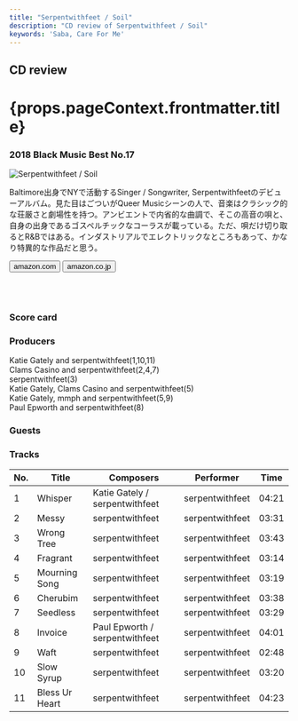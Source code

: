 ```yaml
---
title: "Serpentwithfeet / Soil"
description: "CD review of Serpentwithfeet / Soil"
keywords: 'Saba, Care For Me'
---
```





<h2>CD review</h2>
<h1 className="h1--no--margin">{props.pageContext.frontmatter.title}</h1>
<h3><Link to="/best50/2018/">2018 Black Music Best No.17</Link></h3>

<Row  className="image-card-group">
	<Column colMd={"4"} colLg={"4"} noGutterMdLeft="">
       <ImageCard>

![Serpentwithfeet / Soil](../../images/cd/serpentwithfeet1L.jpg) 

</ImageCard>
	</Column>
	<Column colMd={"8"} colLg={"8"} noGutterMdLeft="">
	<p>
	Baltimore出身でNYで活動するSinger / Songwriter, Serpentwithfeetのデビューアルバム。見た目はごついがQueer Musicシーンの人で、音楽はクラシック的な荘厳さと劇場性を持つ。アンビエントで内省的な曲調で、そこの高音の唄と、自身の出身であるゴスペルチックなコーラスが載っている。ただ、唄だけ切り取るとR&Bではある。インダストリアルでエレクトリックなところもあって、かなり特異的な作品だと思う。
	</p>
	<div>
	  <Button href="https://amzn.to/3egU0xM" kind="primary" size="small" renderIcon={ArrowUpRight24}>
      amazon.com
      </Button>
      <Button href="https://amzn.to/2NekzrF" kind="secondary" size="small" renderIcon={ArrowUpRight24}>
      amazon.co.jp
      </Button>
	</div>
	<a style="display:inline-block;overflow:hidden;background:url(https://linkmaker.itunes.apple.com/ja-jp/lockup.svg?releaseDate=2018-06-08&kind=album&bubble=apple_music&style=mono-black) no-repeat;width:180px;height:45px;" href="https://geo.music.apple.com/jp/album/soil/1352429003?mt=1&app=music&ls=1&at=11lcug"></a>
	<a style="display:inline-block;overflow:hidden;background:url(https://linkmaker.itunes.apple.com/ja-jp/badge-lrg.svg?releaseDate=2018-06-08T00:00:00Z&kind=album&bubble=itunes_music) no-repeat;width:140px;height:45px;" href="https://geo.music.apple.com/jp/album/soil/1352429003?app=itunes&at=11lcug"></a>
	</Column>
</Row>
<Row >
	<Column colMd={"4"} colLg={"4"} noGutterMdLeft="">
<div>
    <h3>Score card</h3>
	<SliderJS1 value="5" />
    <SliderJS2 value="1" />
	<SliderJS3 value="2" />
    <SliderJS4 value="8" />
</div>
</Column>
<Column colMd={"8"} colLg={"8"} noGutterMdLeft="">
<div>
<h3>Producers</h3>
<p>
Katie Gately and serpentwithfeet(1,10,11)
<br/>Clams Casino and serpentwithfeet(2,4,7)
<br/>serpentwithfeet(3)
<br/>Katie Gately, Clams Casino and serpentwithfeet(5)
<br/>Katie Gately, mmph and serpentwithfeet(5,9)
<br/>Paul Epworth and serpentwithfeet(8)
</p>
<h3>Guests</h3>
<p>
</p>
</div>
</Column>
</Row>

<h3>Tracks</h3>

| No. |	 Title         | Composers                    	| Performer       |	 Time |
| --- |	-------------- | ------------------------------ | --------------- |	----- |
| 1	  |	Whisper        | Katie Gately / serpentwithfeet	| serpentwithfeet |	04:21 |
| 2	  |	Messy          | serpentwithfeet               	| serpentwithfeet |	03:31 |
| 3	  |	Wrong Tree     | serpentwithfeet               	| serpentwithfeet |	03:43 |
| 4	  |	Fragrant       | serpentwithfeet               	| serpentwithfeet |	03:14 |
| 5	  |	Mourning Song  | serpentwithfeet               	| serpentwithfeet |	03:19 |
| 6	  |	Cherubim       | serpentwithfeet               	| serpentwithfeet |	03:38 |
| 7	  |	Seedless       | serpentwithfeet               	| serpentwithfeet |	03:29 |
| 8	  |	Invoice        | Paul Epworth / serpentwithfeet	| serpentwithfeet |	04:01 |
| 9	  |	Waft           | serpentwithfeet               	| serpentwithfeet |	02:48 |
| 10  |	Slow Syrup     | serpentwithfeet               	| serpentwithfeet |	03:20 |
| 11  |	Bless Ur Heart | serpentwithfeet               	| serpentwithfeet |	04:23 |

